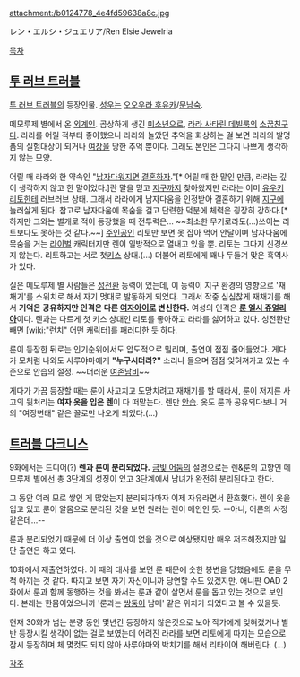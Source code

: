 attachment:/b0124778_4e4fd59638a8c.jpg

レン・エルシ・ジュエリア/Ren Elsie Jewelria

[[목차]]

== [[투 러브 트러블]] ==

[[투 러브 트러블]]의 등장인물. [[성우]]는 [[오오우라 후유카]]/[[문남숙]].
 
메모루제 별에서 온 [[외계인]]. 곱상하게 생긴 [[미소년]]으로, [[라라 사타린 데빌룩]]의 [[소꿉친구]]다. 라라를 어릴 적부터 좋아했으나 라라와 놀았던 추억을 회상하는 걸 보면 라라의 발명품의 실험대상이 되거나 [[여장]]을 당한 추억 뿐이다. 그래도 본인은 그다지 나쁘게 생각하지 않는 모양.

어릴 때 라라와 한 약속인 "[[남자]]다워지면 [[결혼]]하자."[* 어릴 때 한 말인 만큼, 라라는 깊이 생각하지 않고 한 말이었다.]란 말을 믿고 [[지구]]까지 찾아왔지만 라라는 이미 [[유우키 리토]]한테 러브러브 상태. 그래서 라라에게 남자다움을 인정받아 결혼하기 위해 [[지구]]에 눌러살게 된다. 참고로 남자다움에 목숨을 걸고 단련한 덕분에 체력은 굉장히 강하다.[* 하지만 그와는 별개로 적이 등장했을 때 전투력은... ~~최소한 무기로라도(...)쓰이는 리토보다도 못하는 것 같다.~~] [[주인공]]인 리토만 보면 못 잡아 먹어 안달이며 남자다움에 목숨을 거는 [[라이벌]] 캐릭터지만 렌이 일방적으로 열내고 있을 뿐. 리토는 그다지 신경쓰지 않는다. 리토하고는 서로 첫[[키스]] 상대.(...) 더불어 리토에게 꽤나 두들겨 맞은 흑역사가 있다.

실은 메모루제 별 사람들은 [[성전환]] 능력이 있는데, 이 능력이 지구 환경의 영향으로 '재채기'를 스위치로 해서 자기 멋대로 발동하게 되었다. 그래서 작중 심심찮게 재채기를 해서 '''기억은 공유하지만 인격은 다른 [[여자아이]]로 변신한다.''' 여성의 인격은 '''[[룬 엘시 쥬얼리아]]'''이다. 렌과는 다르게 첫 키스 상대인 리토를 좋아하고 라라를 싫어하고 있다. 성전환만 빼면 [wiki:"런치" 어떤 캐릭터]를 [[패러디]]한 듯 하다.

룬이 등장한 뒤로는 인기순위에서도 압도적으로 밀리며, 출연이 점점 줄어들었다. 게다가 모처럼 나와도 사루야마에게 '''"누구시더라?"''' 소리나 들으며 점점 잊혀져가고 있는 수준으로 안습의 절정. ~~더러운 [[여존남비]]~~

게다가 가끔 등장할 때는 룬이 사고치고 도망치려고 재채기를 할 때라서, 룬이 저지른 사고의 뒷처리는 '''여자 옷을 입은 렌'''이 다 떠맡는다. 렌만 [[안습]]. 옷도 룬과 공유되다보니 거의 "여장변태" 같은 꼴로만 나오게 되었다.(…)

== [[트러블 다크니스]] ==
9화에서는 드디어(?) '''렌과 룬이 분리되었다.''' [[금빛 어둠]]의 설명으로는 렌&룬의 고향인 메모루제 별에선 총 3단계의 성징이 있고 3단계에서 남녀가 완전히 분리된다고 한다.

그 동안 여러 모로 쌓인 게 많았는지 분리되자마자 이제 자유라면서 환호했다. 렌이 옷을 입고 있고 룬이 알몸으로 분리된 것을 보면 원래는 렌이 메인인 듯. --아니, 어른의 사정 같은데...--

룬과 분리되었기 때문에 더 이상 출연이 없을 것으로 예상됐지만 매우 저조해졌지만 일단 출연은 하고 있다.

10화에서 재출연하였다. 이 때의 대사를 보면 룬 때문에 숫한 봉변을 당했음에도 룬을 무척 아끼는 것 같다. 따지고 보면 자기 자신이니까 당연할 수도 있겠지만. 애니판 OAD 2화에서 룬과 함께 동행하는 것을 봐서는 룬과 같이 살면서 룬을 돕고 있는 것으로 보인다. 본래는 한몸이었으니까 '룬과는 [[쌍둥이]] 남매' 같은 위치가 되었다고 볼 수 있을듯.

현재 30화가 넘는 분량 동안 몇년간 등장하지 않은것으로 보아 작가에게 잊혀졌거나 별반 등장시킬 생각이 없는 걸로 보였는데 어려진 라라를 보면 리토에게 따지는 모습으로 잠시 등장하며 체 몇컷도 되지 않아 사루야마와 박치기를 해서 리타이어 해버린다. (...) 

[[각주]]
